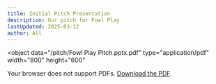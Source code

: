 ```yaml
---
title: Initial Pitch Presentation
description: Our pitch for Fowl Play
lastUpdated: 2025-03-12
author: All
---
```


<object
  data="/pitch/Fowl Play Pitch.pptx.pdf"
  type="application/pdf"
  width="800"
  height="600"
>
  <p>
    Your browser does not support PDFs.
    <a href="/pitch/Fowl Play Pitch.pptx.pdf">Download the PDF</a>.
  </p>
</object>
